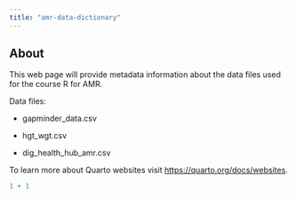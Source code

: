 ```yaml
---
title: "amr-data-dictionary"
---
```


## About

This web page will provide metadata information about the data files used for the course R for AMR.

Data files:

-   gapminder_data.csv

-   hgt_wgt.csv

-   dig_health_hub_amr.csv

To learn more about Quarto websites visit <https://quarto.org/docs/websites>.

```r
1 + 1
```
